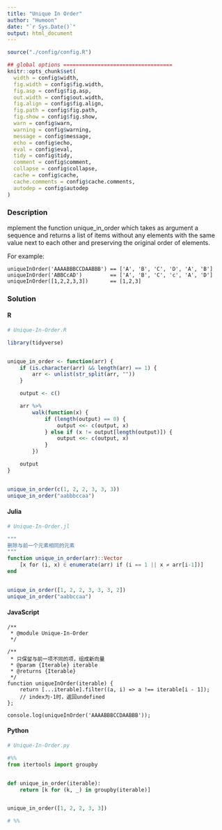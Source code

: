 ```yaml
---
title: "Unique In Order"
author: "Humoon"
date: "`r Sys.Date()`"
output: html_document
---
```



```r
source("./config/config.R")

## global options ===================================
knitr::opts_chunk$set(
  width = config$width,
  fig.width = config$fig.width,
  fig.asp = config$fig.asp,
  out.width = config$out.width,
  fig.align = config$fig.align,
  fig.path = config$fig.path,
  fig.show = config$fig.show,
  warn = config$warn,
  warning = config$warning,
  message = config$message,
  echo = config$echo,
  eval = config$eval,
  tidy = config$tidy,
  comment = config$comment,
  collapse = config$collapse,
  cache = config$cache,
  cache.comments = config$cache.comments,
  autodep = config$autodep
)
```



### Description

mplement the function unique_in_order which takes as argument a sequence and returns a list of items without any elements with the same value next to each other and preserving the original order of elements.

For example:

```
uniqueInOrder('AAAABBBCCDAABBB') == ['A', 'B', 'C', 'D', 'A', 'B']
uniqueInOrder('ABBCcAD')         == ['A', 'B', 'C', 'c', 'A', 'D']
uniqueInOrder([1,2,2,3,3])       == [1,2,3]
```


### Solution

#### R
```r
# Unique-In-Order.R

library(tidyverse)


unique_in_order <- function(arr) {
    if (is.character(arr) && length(arr) == 1) {
        arr <- unlist(str_split(arr, ""))
    }

    output <- c()

    arr %>%
        walk(function(x) {
            if (length(output) == 0) {
                output <<- c(output, x)
            } else if (x != output[length(output)]) {
                output <<- c(output, x)
            }
        })

    output
}


unique_in_order(c(1, 2, 2, 3, 3, 3))
unique_in_order("aabbbccaa")
```


#### Julia
```julia
# Unique-In-Order.jl

"""
删除与前一个元素相同的元素
"""
function unique_in_order(arr)::Vector
    [x for (i, x) ∈ enumerate(arr) if (i == 1 || x ≠ arr[i-1])]
end


unique_in_order([1, 2, 2, 3, 3, 3, 2])
unique_in_order("aabbccaa")

```


#### JavaScript

```node
/**
 * @module Unique-In-Order
 */

/**
 * 只保留与前一项不同的项，组成新向量
 * @param {Iterable} iterable 
 * @returns {Iterable}
 */
function uniqueInOrder(iterable) {
    return [...iterable].filter((a, i) => a !== iterable[i - 1]);
    // index为-1时，返回undefined
};

console.log(uniqueInOrder('AAAABBBCCDAABBB'));
```


#### Python
```python
# Unique-In-Order.py

#%%
from itertools import groupby


def unique_in_order(iterable):
    return [k for (k, _) in groupby(iterable)]


unique_in_order([1, 2, 2, 3, 3])

# %%
```


